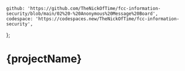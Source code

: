 	github: 'https://github.com/TheNickOfTime/fcc-information-security/blob/main/02%20-%20Anonymous%20Message%20Board',
	codespace: 'https://codespaces.new/TheNickOfTime/fcc-information-security',
};

# {projectName}
